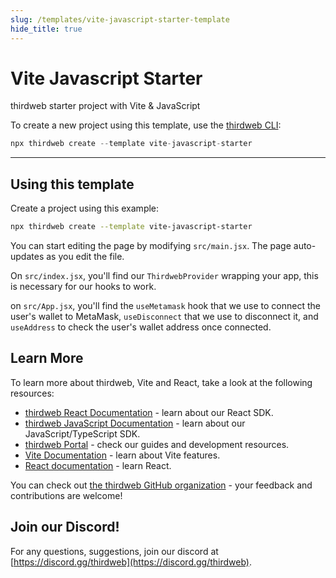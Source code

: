 ```yaml
---
slug: /templates/vite-javascript-starter-template
hide_title: true
---
```



# Vite Javascript Starter

thirdweb starter project with Vite & JavaScript

To create a new project using this template, use the [thirdweb CLI](/thirdweb-deploy/thirdweb-cli):

```jsx
npx thirdweb create --template vite-javascript-starter
```

<div
  style={{
    display: "flex",
    flexDirection: "row",
    gap: "2%",
    marginBottom: 32,
    width: "100%",
    alignItems: "center",
    justifyContent: "center",
    marginTop: 16,
  }}
>
  <DemoButton
    link="https://vite-javascript-starter.thirdweb-example.com"
    name="vite-javascript-starter"
  />
  <ViewCodeButton
    link="https://github.com/thirdweb-example/vite-javascript-starter"
    name="vite-javascript-starter"
  />
</div>

---

## Using this template

Create a project using this example:

```bash
npx thirdweb create --template vite-javascript-starter
```

You can start editing the page by modifying `src/main.jsx`. The page auto-updates as you edit the file.

On `src/index.jsx`, you'll find our `ThirdwebProvider` wrapping your app, this is necessary for our hooks to work.

on `src/App.jsx`, you'll find the `useMetamask` hook that we use to connect the user's wallet to MetaMask, `useDisconnect` that we use to disconnect it, and `useAddress` to check the user's wallet address once connected.

## Learn More

To learn more about thirdweb, Vite and React, take a look at the following resources:

- [thirdweb React Documentation](https://docs.thirdweb.com/react) - learn about our React SDK.
- [thirdweb JavaScript Documentation](https://docs.thirdweb.com/react) - learn about our JavaScript/TypeScript SDK.
- [thirdweb Portal](https://docs.thirdweb.com/react) - check our guides and development resources.
- [Vite Documentation](https://vitejs.dev/guide/) - learn about Vite features.
- [React documentation](https://reactjs.org/) - learn React.

You can check out [the thirdweb GitHub organization](https://github.com/thirdweb-dev) - your feedback and contributions are welcome!

## Join our Discord!

For any questions, suggestions, join our discord at [https://discord.gg/thirdweb](https://discord.gg/thirdweb).
